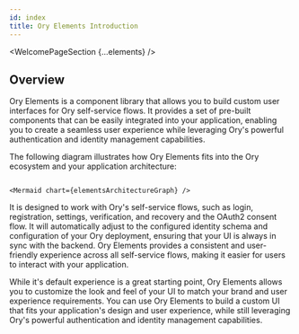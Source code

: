```yaml
---
id: index
title: Ory Elements Introduction
---
```



<CanonicalUrl path="/elements" />


<WelcomePageSection {...elements} />

## Overview

Ory Elements is a component library that allows you to build custom user interfaces for Ory self-service flows. It provides a set
of pre-built components that can be easily integrated into your application, enabling you to create a seamless user experience
while leveraging Ory's powerful authentication and identity management capabilities.

The following diagram illustrates how Ory Elements fits into the Ory ecosystem and your application architecture:

```mdx-code-block

<Mermaid chart={elementsArchitectureGraph} />
```

It is designed to work with Ory's self-service flows, such as login, registration, settings, verification, and recovery and the
OAuth2 consent flow. It will automatically adjust to the configured identity schema and configuration of your Ory deployment,
ensuring that your UI is always in sync with the backend. Ory Elements provides a consistent and user-friendly experience across
all self-service flows, making it easier for users to interact with your application.

While it's default experience is a great starting point, Ory Elements allows you to customize the look and feel of your UI to
match your brand and user experience requirements. You can use Ory Elements to build a custom UI that fits your application's
design and user experience, while still leveraging Ory's powerful authentication and identity management capabilities.
